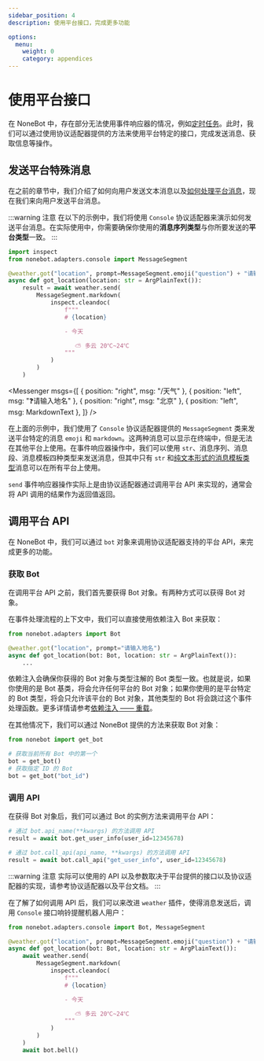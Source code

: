 ```yaml
---
sidebar_position: 4
description: 使用平台接口，完成更多功能

options:
  menu:
    weight: 0
    category: appendices
---
```


# 使用平台接口


在 NoneBot 中，存在部分无法使用事件响应器的情况，例如[定时任务](../best-practice/scheduler.md)。此时，我们可以通过使用协议适配器提供的方法来使用平台特定的接口，完成发送消息、获取信息等操作。

## 发送平台特殊消息

在之前的章节中，我们介绍了如何向用户发送文本消息以及[如何处理平台消息](../tutorial/message.md)，现在我们来向用户发送平台消息。

:::warning 注意
在以下的示例中，我们将使用 `Console` 协议适配器来演示如何发送平台消息。在实际使用中，你需要确保你使用的**消息序列类型**与你所要发送的**平台类型**一致。
:::

```python {4,7-17} title=weather/__init__.py
import inspect
from nonebot.adapters.console import MessageSegment

@weather.got("location", prompt=MessageSegment.emoji("question") + "请输入地名")
async def got_location(location: str = ArgPlainText()):
    result = await weather.send(
        MessageSegment.markdown(
            inspect.cleandoc(
                f"""
                # {location}

                - 今天

                   ⛅ 多云 20℃~24℃
                """
            )
        )
    )
```

<Messenger
  msgs={[
    { position: "right", msg: "/天气" },
    { position: "left", msg: "❓请输入地名" },
    { position: "right", msg: "北京" },
    { position: "left", msg: MarkdownText },
  ]}
/>

在上面的示例中，我们使用了 `Console` 协议适配器提供的 `MessageSegment` 类来发送平台特定的消息 `emoji` 和 `markdown`。这两种消息可以显示在终端中，但是无法在其他平台上使用。在事件响应器操作中，我们可以使用 `str`、消息序列、消息段、消息模板四种类型来发送消息，但其中只有 `str` 和[纯文本形式的消息模板类型](../tutorial/message.md#使用消息模板)消息可以在所有平台上使用。

`send` 事件响应器操作实际上是由协议适配器通过调用平台 API 来实现的，通常会将 API 调用的结果作为返回值返回。

## 调用平台 API

在 NoneBot 中，我们可以通过 `bot` 对象来调用协议适配器支持的平台 API，来完成更多的功能。

### 获取 Bot

在调用平台 API 之前，我们首先要获得 Bot 对象。有两种方式可以获得 Bot 对象。

在事件处理流程的上下文中，我们可以直接使用依赖注入 Bot 来获取：

```python {1,4} title=weather/__init__.py
from nonebot.adapters import Bot

@weather.got("location", prompt="请输入地名")
async def got_location(bot: Bot, location: str = ArgPlainText()):
    ...
```

<!-- FIXME: 依赖注入进阶链接 -->

依赖注入会确保你获得的 Bot 对象与类型注解的 Bot 类型一致。也就是说，如果你使用的是 Bot 基类，将会允许任何平台的 Bot 对象；如果你使用的是平台特定的 Bot 类型，将会只允许该平台的 Bot 对象，其他类型的 Bot 将会跳过这个事件处理函数。更多详情请参考[依赖注入 —— 重载](#)。

在其他情况下，我们可以通过 NoneBot 提供的方法来获取 Bot 对象：

```python {4,6}
from nonebot import get_bot

# 获取当前所有 Bot 中的第一个
bot = get_bot()
# 获取指定 ID 的 Bot
bot = get_bot("bot_id")
```

### 调用 API

在获得 Bot 对象后，我们可以通过 Bot 的实例方法来调用平台 API：

```python {2,5}
# 通过 bot.api_name(**kwargs) 的方法调用 API
result = await bot.get_user_info(user_id=12345678)

# 通过 bot.call_api(api_name, **kwargs) 的方法调用 API
result = await bot.call_api("get_user_info", user_id=12345678)
```

:::warning 注意
实际可以使用的 API 以及参数取决于平台提供的接口以及协议适配器的实现，请参考协议适配器以及平台文档。
:::

在了解了如何调用 API 后，我们可以来改进 `weather` 插件，使得消息发送后，调用 `Console` 接口响铃提醒机器人用户：

```python {4,18} title=weather/__init__.py
from nonebot.adapters.console import Bot, MessageSegment

@weather.got("location", prompt=MessageSegment.emoji("question") + "请输入地名")
async def got_location(bot: Bot, location: str = ArgPlainText()):
    await weather.send(
        MessageSegment.markdown(
            inspect.cleandoc(
                f"""
                # {location}

                - 今天

                   ⛅ 多云 20℃~24℃
                """
            )
        )
    )
    await bot.bell()
```
